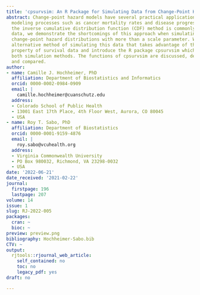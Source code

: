 ```yaml
---
title: 'cpsurvsim: An R Package for Simulating Data from Change-Point Hazard Distributions'
abstract: Change-point hazard models have several practical applications, including
  modeling processes such as cancer mortality rates and disease progression. While
  the inverse cumulative distribution function (CDF) method is commonly used for simulating
  data, we demonstrate the shortcomings of this approach when simulating data from
  change-point hazard distributions with more than a scale parameter. We propose an
  alternative method of simulating this data that takes advantage of the memoryless
  property of survival data and introduce the R package cpsurvsim which implements
  both simulation methods. The functions of cpsurvsim are discussed, demonstrated,
  and compared.
author:
- name: Camille J. Hochheimer, PhD
  affiliation: Department of Biostatistics and Informatics
  orcid: 0000-0002-0984-0909
  email: |
    camille.hochheimer@cuanschutz.edu
  address:
  - Colorado School of Public Health
  - 13001 East 17th Place, 4th Floor West, Aurora, CO 80045
  - USA
- name: Roy T. Sabo, PhD
  affiliation: Department of Biostatistics
  orcid: 0000-0001-9159-4876
  email: |
    roy.sabo@vcuhealth.org
  address:
  - Virginia Commonwealth University
  - PO Box 980032, Richmond, VA 23298-0032
  - USA
date: '2022-06-21'
date_received: '2021-02-22'
journal:
  firstpage: 196
  lastpage: 207
volume: 14
issue: 1
slug: RJ-2022-005
packages:
  cran: ~
  bioc: ~
preview: preview.png
bibliography: Hochheimer-Sabo.bib
CTV: ~
output:
  rjtools::rjournal_web_article:
    self_contained: no
    toc: no
    legacy_pdf: yes
draft: no

---
```

